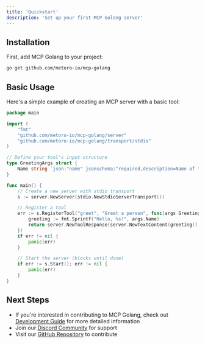 ```yaml
---
title: 'Quickstart'
description: 'Set up your first MCP Golang server'
---
```


## Installation

First, add MCP Golang to your project:

```bash
go get github.com/metoro-io/mcp-golang
```

## Basic Usage

Here's a simple example of creating an MCP server with a basic tool:

```go
package main

import (
    "fmt"
    "github.com/metoro-io/mcp-golang/server"
    "github.com/metoro-io/mcp-golang/transport/stdio"
)

// Define your tool's input structure
type GreetingArgs struct {
    Name string `json:"name" jsonschema:"required,description=Name of the person to greet"`
}

func main() {
    // Create a new server with stdio transport
    s := server.NewServer(stdio.NewStdioServerTransport())

    // Register a tool
    err := s.RegisterTool("greet", "Greet a person", func(args GreetingArgs) (*server.ToolResponse, error) {
        greeting := fmt.Sprintf("Hello, %s!", args.Name)
        return server.NewToolResponse(server.NewTextContent(greeting)), nil
    })
    if err != nil {
        panic(err)
    }

    // Start the server (blocks until done)
    if err := s.Start(); err != nil {
        panic(err)
    }
}
```

## Next Steps

- If you're interested in contributing to MCP Golang, check out [Development Guide](/development) for more detailed information
- Join our [Discord Community](https://discord.gg/33saRwE3pT) for support
- Visit our [GitHub Repository](https://github.com/metoro-io/mcp-golang) to contribute
